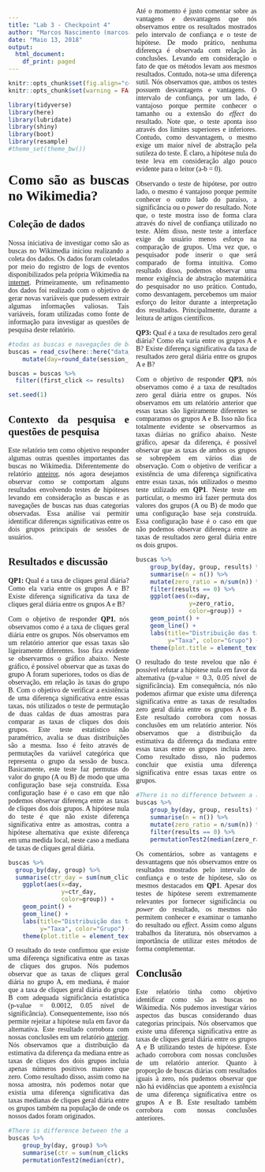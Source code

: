 ```yaml
---
title: "Lab 3 - Checkpoint 4"
author: "Marcos Nascimento (marcosantonio@copin.ufcg.edu.br)"
date: "Maio 13, 2018"
output:
  html_document:
    df_print: paged
---
```


<style>
    body {text-align: justify;
    font-family: "Times New Roman";
    -webkit-column-count:2;}
</style>

```r
knitr::opts_chunk$set(fig.align="center", fig.width=7, fig.height=4)
knitr::opts_chunk$set(warning = FALSE)

library(tidyverse)
library(here)
library(lubridate)
library(shiny)
library(boot)
library(resample)
#theme_set(theme_bw())
```

# Como são as buscas no Wikimedia?

## Coleção de dados

Nossa iniciativa de investigar como são as buscas no Wikimedia iniciou realizando a coleta dos dados. Os dados foram coletados por meio do registro de logs de eventos disponibilizados pela própria Wikimedia na [internet](https://github.com/wikimedia-research/Discovery-Hiring-Analyst-2016). Primeiramente, um refinamento dos dados foi realizado com o objetivo de gerar novas variáveis que pudessem extrair algumas informações valiosas. Tais variáveis, foram utilizadas como fonte de informação para investigar as questões de pesquisa deste relatório. 

```r
#todas as buscas e navegações de busca
buscas = read_csv(here::here("data/search_data.csv")) %>%
    mutate(day=round_date(session_start_date, unit = "day"))

buscas = buscas %>%
  filter((first_click <= results) | (is.na(first_click) & num_clicks == 0))

set.seed(1)
```

## Contexto da pesquisa e questões de pesquisa

Este relatório tem como objetivo responder algumas outras questões importantes das buscas no Wikimedia. Diferentemente do relatório [anteiror](http://rpubs.com/marcosasn/390792), nós agora desejamos observar como se comportam alguns resultados envolvendo testes de hipóteses levando em consideração as buscas e as navegações de buscas nas duas categorias observadas. Essa análise vai permitir identificar diferenças significativas entre os dois grupos principais de sessões de usuários.

## Resultados e discussão

**QP1:** Qual é a taxa de cliques geral diária? Como ela varia entre os grupos A e B? Existe diferença significativa da taxa de cliques geral diária entre os grupos A e B?

Com o objetivo de responder **QP1**, nós observamos como é a taxa de cliques geral diária entre os grupos. Nós observamos em um relatório anterior que essas taxas são ligeiramente diferentes. Isso fica evidente se observarmos o gráfico abaixo. Neste gráfico, é possível observar que as taxas do grupo A foram superiores, todos os dias de observação, em relação às taxas do grupo B. Com o objetivo de verificar a existência de uma diferença significativa entre essas taxas, nós utilizados o teste de permutação de duas caldas de duas amostras para comparar as taxas de cliques dos dois grupos. Este teste estatístico não paramétrico, avalia se duas distribuições são a mesma. Isso é feito através de permutações da variável categórica que representa o grupo da sessão de busca. Basicamente, este teste faz permutas do valor do grupo (A ou B) de modo que uma configuração base seja construída. Essa configuração base é o caso em que não podemos observar diferença entre as taxas de cliques dos dois grupos. A hipótese nula do teste é que não existe diferença significativa entre as amostras, contra a hipótese alternativa que existe diferença em uma medida local, neste caso a mediana de taxas de cliques geral diária.

```r
buscas %>% 
  group_by(day, group) %>% 
  summarise(ctr_day = sum(num_clicks > 0) / n()) %>%
    ggplot(aes(x=day, 
               y=ctr_day,
               color=group)) +
    geom_point() +
    geom_line() +
    labs(title="Distribuição das taxas de cliques geral", x="Dia",
         y="Taxa", color="Grupo") +
    theme(plot.title = element_text(hjust = 0.5))
```

O resultado do teste confirmou que existe uma diferença significativa entre as taxas de cliques dos grupos. Nós pudemos observar que as taxas de cliques geral diária no grupo A, em mediana, é maior que a taxa de cliques geral diária do grupo B com adequada significância estatística (p-value = 0.0012, 0.05 nível de significância). Consequentemente, isso nós permite rejeitar a hipótese nula em favor da alternativa. Este resultado corrobora com nossas conclusões em um relatório [anterior](http://rpubs.com/marcosasn/390792). Nós observamos que a distribuição da estimativa da diferença da mediana entre as taxas de cliques dos dois grupos incluia apenas números positivos maiores que zero. Como resultado disso, assim como na nossa amostra, nós podemos notar que existia uma diferença significativa das taxas medianas de cliques geral diária entre os grupos também na população de onde os nossos dados foram originados.

```r
#There is difference between the a diary median ctr and b (p-value=0.0012)
buscas %>% 
    group_by(day, group) %>% 
    summarise(ctr = sum(num_clicks > 0) / n()) %>%
    permutationTest2(median(ctr), treatment = group)
```

Até o momento é justo comentar sobre as vantagens e desvantagens que nós observamos entre os resultados mostrados pelo intervalo de confiança e o teste de hipótese. De modo prático, nenhuma diferença é observada com relação às conclusões. Levando em consideração o fato de que os métodos levam aos mesmos resultados. Contudo, nota-se uma diferença sutil. Nós observamos que, ambos os testes possuem desvantagens e vantagens. O intervalo de confiança, por um lado, é vantajoso porque permite conhecer o tamanho ou a extensão do *effect* do resultado. Note que, o teste aponta isso através dos limites superiores e inferiores. Contudo, como desvantagem, o mesmo exige um maior nível de abstração pela sutileza do teste. É claro, a hipótese nula do teste leva em consideração algo pouco evidente para o leitor (a-b = 0).

Observando o teste de hipótese, por outro lado, o mesmo é vantajoso porque permite conhecer o outro lado do paraíso, a significância ou o *power* do resultado. Note que, o teste mostra isso de forma clara através do nível de confiança utilizado no teste. Além disso, neste teste a interface exige do usuário menos esforço na comparação de grupos. Uma vez que, o pesquisador pode inserir o que será comparado de forma intuitiva. Como resultado disso, podemos observar uma menor exigência de abstração matemática do pesquisador no uso prático. Contudo, como desvantagem, percebemos um maior esforço do leitor durante a interpretação dos resultados. Principalmente, durante a leitura de artigos científicos.

**QP3:** Qual é a taxa de resultados zero geral diária? Como ela varia entre os grupos A e B? Existe diferença significativa da taxa de resultados zero geral diária entre os grupos A e B?

Com o objetivo de responder **QP3**, nós observamos como é a taxa de resultados zero geral diária entre os grupos. Nós observamos em um relatório anterior que essas taxas são ligeiramente diferentes se comparamos os grupos A e B. Isso não fica totalmente evidente se observarmos as taxas diárias no gráfico abaixo. Neste gráfico, apesar da diferença, é possível observar que as taxas de ambos os grupos se sobrepõem em vários dias de observação. Com o objetivo de verificar a existência de uma diferença significativa entre essas taxas, nós utilizados o mesmo teste utilizado em **QP1**. Neste teste em particular, o mesmo irá fazer permuta dos valores dos grupos (A ou B) de modo que uma configuração base seja construída. Essa configuração base é o caso em que não podemos observar diferença entre as taxas de resultados zero geral diária entre os dois grupos.
```r
buscas %>%
    group_by(day, group, results) %>%
    summarise(n = n()) %>%
    mutate(zero_ratio = n/sum(n)) %>%
    filter(results == 0) %>%
    ggplot(aes(x=day, 
               y=zero_ratio,
               color=group)) +
    geom_point() +
    geom_line() +
    labs(title="Distribuição das taxas de resultados zero geral", x="Dia",
         y="Taxa", color="Grupo") +
    theme(plot.title = element_text(hjust = 0.5))
```
O resultado do teste revelou que não é possível refutar a hipótese nula em favor da alternativa (p-value = 0.3, 0.05 nível de significância). Em consequência, nós não podemos afirmar que existe uma diferença significativa entre as taxas de resultados zero geral diária entre os grupos A e B. Este resultado corrobora com nossas conclusões em um relatório anterior. Nós observamos que a distribuição da estimativa da diferença da mediana entre essas taxas entre os grupos incluia zero. Como resultado disso, não pudemos concluir que existia uma diferença significativa entre essas taxas entre os grupos.
```r
#There is no difference between a and b (p-value=0.3)
buscas %>% 
    group_by(day, group, results) %>%
    summarise(n = n()) %>%
    mutate(zero_ratio = n/sum(n)) %>%
    filter(results == 0) %>%
    permutationTest2(median(zero_ratio), treatment = group)
```

Os comentários, sobre as vantagens e desvantagens que nós observamos entre os resultados mostrados pelo intervalo de confiança e o teste de hipótese, são os mesmos destacados em **QP1**. Apesar dos testes de hipótese serem extremamente relevantes por fornecer significância ou *power* do resultado, os mesmos não permitem conhecer e examinar o tamanho do resultado ou *effect*. Assim como alguns trabalhos da literatura, nós observamos a importância de utilizar estes métodos de forma complementar.

## Conclusão

Este relatório tinha como objetivo identificar como são as buscas no Wikimedia. Nós pudemos investigar vários aspectos das buscas considerando duas categorias principais. Nós observamos que existe uma diferença significativa entre as taxas de cliques geral diária entre os grupos A e B utilizando testes de hipótese. Este achado corrobora com nossas conclusões de um relatório anterior. Quanto à proporção de buscas diárias com resultados iguais à zero, nós pudemos observar que não há evidências que apontem a existência de uma diferença significativa entre os grupos A e B. Este resultado também corrobora com nossas conclusões anteriores.